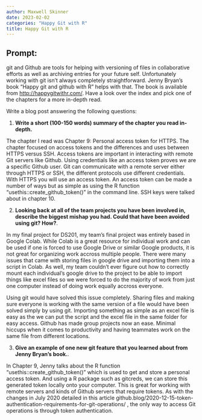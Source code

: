 ```yaml
---
author: Maxwell Skinner
date: 2023-02-02
categories: "Happy Git with R"
title: Happy Git with R
---
```



## Prompt:

git and Github are tools for helping with versioning of files in collaborative efforts as well as archiving entries for your future self. 
Unfortunately working with git isn't always completely straightforward. 
Jenny Bryan's book "Happy git and github with R" helps with that. The book is available from [http://happygitwithr.com/](http://happygitwithr.com/). Have a look over the index and pick one of the chapters for a more in-depth read.

Write a blog post answering the following questions: 

1. **Write a short (100-150 words) summary of the chapter you read in-depth.**

The chapter I read was Chapter 9: Personal access token for HTTPS. The chapter focused on access tokens and the differences and uses between HTTPS versus SSH. Access tokens are important in interacting with remote Git servers like Github. Using credentials like an access token proves we are a specific Github user. Git can communicate with a remote server either through HTTPS or SSH, the different protocols use different credentials. With HTTPS you will use an access token. An access token can be made a number of ways but as simple as using the R function "usethis::create_github_token()" in the command line. SSH keys were talked about in chapter 10. 

2. **Looking back at all of the team projects you have been involved in, describe the biggest mishap you had. Could that have been avoided using git? How?**. 

In my final project for DS201, my team's final project was entirely based in Google Colab. While Colab is a great resource for individual work and can be used if one is forced to use Google Drive or similar Google products, it is not great for organizing work accross multiple people. There were many issues that came with storing files in google drive and importing them into a script in Colab. As well, my team couldn't ever figure out how to correctly mount each individual's google drive to the project to be able to import things like excel files so we were forced to do the majority of work from just one computer instead of doing work equally accross everyone. 

Using git would have solved this issue completely. Sharing files and making sure everyone is working with the same version of a file would have been solved simply by using git. Importing something as simple as an excel file is easy as the we can put the script and the excel file in the same folder for easy access. Github has made group projects now an ease. Minimal hiccups when it comes to productivity and having teammates work on the same file from different locations. 

3. **Give an example of one new git feature that you learned about from Jenny Bryan's book.**.


In Chapter 9, Jenny talks about the R function "usethis::create_github_token()" which is used to get and store a personal access token. And using a R package such as gitcreds, we can store this generated token locally onto your computer. This is great for working with remote servers and kinds of Github servers that require tokens. As with the changes in July 2020 detailed in this article github.blog/2020-12-15-token-authentication-requirements-for-git-operations/ , the only way to access Git operations is through token authentication.  
